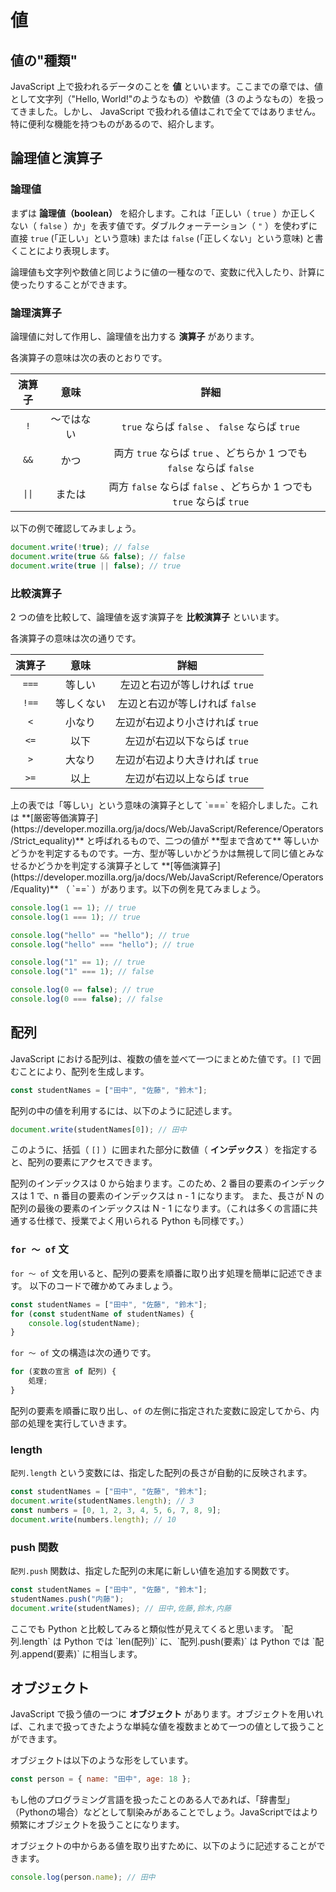 # 値

## 値の"種類"

JavaScript 上で扱われるデータのことを **値** といいます。ここまでの章では、値として文字列（"Hello, World!"のようなもの）や数値（3 のようなもの）を扱ってきました。しかし、 JavaScript で扱われる値はこれで全てではありません。特に便利な機能を持つものがあるので、紹介します。

## 論理値と演算子

### 論理値

まずは **論理値（boolean）** を紹介します。これは「正しい（ `true` ）か正しくない（ `false` ）か」を表す値です。ダブルクォーテーション（ `"` ）を使わずに直接 `true` (「正しい」という意味) または `false` (「正しくない」という意味) と書くことにより表現します。

論理値も文字列や数値と同じように値の一種なので、変数に代入したり、計算に使ったりすることができます。

### 論理演算子

論理値に対して作用し、論理値を出力する **演算子** があります。

各演算子の意味は次の表のとおりです。

| 演算子 |    意味    |                                 詳細                                 |
| :----: | :--------: | :------------------------------------------------------------------: |
|  `!`   | ～ではない |            `true` ならば `false` 、 `false` ならば `true`            |
|  `&&`  |    かつ    | 両方 `true` ならば `true` 、どちらか 1 つでも `false` ならば `false` |
| `\|\|` |   または   | 両方 `false` ならば `false` 、どちらか 1 つでも `true` ならば `true` |

以下の例で確認してみましょう。

```js
document.write(!true); // false
document.write(true && false); // false
document.write(true || false); // true
```

### 比較演算子

2 つの値を比較して、論理値を返す演算子を **比較演算子** といいます。

各演算子の意味は次の通りです。

| 演算子 |    意味    |              詳細               |
| :----: | :--------: | :-----------------------------: |
| `===`  |   等しい   |  左辺と右辺が等しければ `true`  |
| `!==`  | 等しくない | 左辺と右辺が等しければ `false`  |
|  `<`   |   小なり   | 左辺が右辺より小さければ `true` |
|  `<=`  |    以下    |   左辺が右辺以下ならば `true`   |
|  `>`   |   大なり   | 左辺が右辺より大きければ `true` |
|  `>=`  |    以上    |   左辺が右辺以上ならば `true`   |


<Callout type="info">
    上の表では「等しい」という意味の演算子として `===` を紹介しました。これは
    **[厳密等価演算子](https://developer.mozilla.org/ja/docs/Web/JavaScript/Reference/Operators/Strict_equality)**
    と呼ばれるもので、二つの値が **型まで含めて**
    等しいかどうかを判定するものです。一方、型が等しいかどうかは無視して同じ値とみなせるかどうかを判定する演算子として
    **[等価演算子](https://developer.mozilla.org/ja/docs/Web/JavaScript/Reference/Operators/Equality)**
    （ `==` ）があります。以下の例を見てみましょう。
</Callout>

```js
console.log(1 == 1); // true
console.log(1 === 1); // true

console.log("hello" == "hello"); // true
console.log("hello" === "hello"); // true

console.log("1" == 1); // true
console.log("1" === 1); // false

console.log(0 == false); // true
console.log(0 === false); // false
```

## 配列

JavaScript における配列は、複数の値を並べて一つにまとめた値です。`[]` で囲むことにより、配列を生成します。

```js
const studentNames = ["田中", "佐藤", "鈴木"];
```

配列の中の値を利用するには、以下のように記述します。

```js
document.write(studentNames[0]); // 田中
```

このように、括弧（ `[]` ）に囲まれた部分に数値（ **インデックス** ）を指定すると、配列の要素にアクセスできます。

<Callout type="warning">
    配列のインデックスは 0 から始まります。このため、2 番目の要素のインデックスは 1 で、n
    番目の要素のインデックスは n - 1 になります。 また、長さが N の配列の最後の要素のインデックスは
    N - 1 になります。（これは多くの言語に共通する仕様で、授業でよく用いられる Python も同様です。）
</Callout>

### `for 〜 of` 文

`for 〜 of` 文を用いると、配列の要素を順番に取り出す処理を簡単に記述できます。
以下のコードで確かめてみましょう。

```js
const studentNames = ["田中", "佐藤", "鈴木"];
for (const studentName of studentNames) {
    console.log(studentName);
}
```

`for 〜 of` 文の構造は次の通りです。

```js
for (変数の宣言 of 配列) {
    処理;
}
```

配列の要素を順番に取り出し、`of` の左側に指定された変数に設定してから、内部の処理を実行していきます。

### length

`配列.length` という変数には、指定した配列の長さが自動的に反映されます。

```js
const studentNames = ["田中", "佐藤", "鈴木"];
document.write(studentNames.length); // 3
const numbers = [0, 1, 2, 3, 4, 5, 6, 7, 8, 9];
document.write(numbers.length); // 10
```

### push 関数

`配列.push` 関数は、指定した配列の末尾に新しい値を追加する関数です。

```js
const studentNames = ["田中", "佐藤", "鈴木"];
studentNames.push("内藤");
document.write(studentNames); // 田中,佐藤,鈴木,内藤
```

<Callout type="info">
    ここでも Python と比較してみると類似性が見えてくると思います。 `配列.length` は Python では
    `len(配列)` に、`配列.push(要素)` は Python では `配列.append(要素)` に相当します。
</Callout>

## オブジェクト

JavaScript で扱う値の一つに **オブジェクト** があります。オブジェクトを用いれば、これまで扱ってきたような単純な値を複数まとめて一つの値として扱うことができます。

オブジェクトは以下のような形をしています。

```js
const person = { name: "田中", age: 18 };
```

<Callout type="info">
    もし他のプログラミング言語を扱ったことのある人であれば、「辞書型」（Pythonの場合）などとして馴染みがあることでしょう。JavaScriptではより頻繁にオブジェクトを扱うことになります。
</Callout>

オブジェクトの中からある値を取り出すために、以下のように記述することができます。

```js
console.log(person.name); // 田中
```
